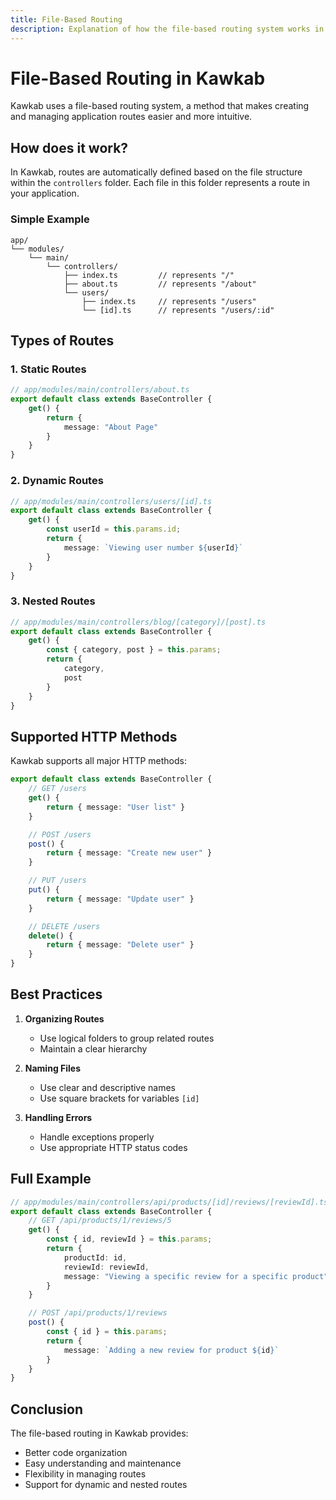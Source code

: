 ```yaml
---
title: File-Based Routing  
description: Explanation of how the file-based routing system works in the Kawkab framework
---
```


# File-Based Routing in Kawkab

Kawkab uses a file-based routing system, a method that makes creating and managing application routes easier and more intuitive.

## How does it work?

In Kawkab, routes are automatically defined based on the file structure within the `controllers` folder. Each file in this folder represents a route in your application.

### Simple Example

```
app/
└── modules/
    └── main/
        └── controllers/
            ├── index.ts         // represents "/"
            ├── about.ts         // represents "/about"
            └── users/
                ├── index.ts     // represents "/users"
                └── [id].ts      // represents "/users/:id"
```

## Types of Routes

### 1. Static Routes
```typescript
// app/modules/main/controllers/about.ts
export default class extends BaseController {
    get() {
        return {
            message: "About Page"
        }
    }
}
```

### 2. Dynamic Routes
```typescript
// app/modules/main/controllers/users/[id].ts
export default class extends BaseController {
    get() {
        const userId = this.params.id;
        return {
            message: `Viewing user number ${userId}`
        }
    }
}
```

### 3. Nested Routes
```typescript
// app/modules/main/controllers/blog/[category]/[post].ts
export default class extends BaseController {
    get() {
        const { category, post } = this.params;
        return {
            category,
            post
        }
    }
}
```

## Supported HTTP Methods

Kawkab supports all major HTTP methods:

```typescript
export default class extends BaseController {
    // GET /users
    get() {
        return { message: "User list" }
    }

    // POST /users
    post() {
        return { message: "Create new user" }
    }

    // PUT /users
    put() {
        return { message: "Update user" }
    }

    // DELETE /users
    delete() {
        return { message: "Delete user" }
    }
}
```

## Best Practices

1. **Organizing Routes**
   - Use logical folders to group related routes
   - Maintain a clear hierarchy

2. **Naming Files**
   - Use clear and descriptive names
   - Use square brackets for variables `[id]`

3. **Handling Errors**
   - Handle exceptions properly
   - Use appropriate HTTP status codes

## Full Example

```typescript
// app/modules/main/controllers/api/products/[id]/reviews/[reviewId].ts
export default class extends BaseController {
    // GET /api/products/1/reviews/5
    get() {
        const { id, reviewId } = this.params;
        return {
            productId: id,
            reviewId: reviewId,
            message: "Viewing a specific review for a specific product"
        }
    }

    // POST /api/products/1/reviews
    post() {
        const { id } = this.params;
        return {
            message: `Adding a new review for product ${id}`
        }
    }
}
```

## Conclusion

The file-based routing in Kawkab provides:
- Better code organization
- Easy understanding and maintenance
- Flexibility in managing routes
- Support for dynamic and nested routes